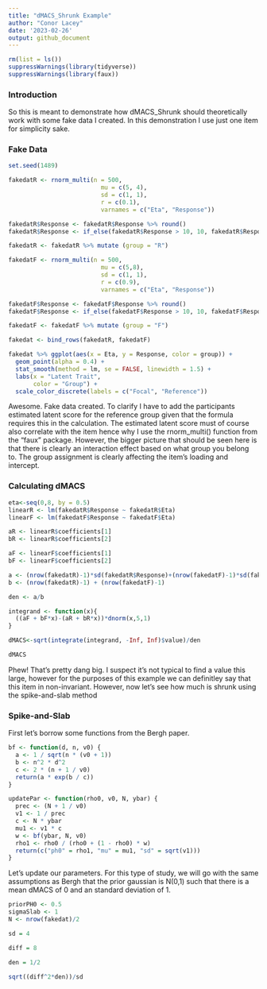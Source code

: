 ```yaml
---
title: "dMACS_Shrunk Example"
author: "Conor Lacey"
date: '2023-02-26'
output: github_document
---
```


```r
rm(list = ls())
suppressWarnings(library(tidyverse))
suppressWarnings(library(faux))
```


### Introduction 

So this is meant to demonstrate how dMACS_Shrunk should theoretically work with some fake data I created. In this demonstration I use just one item for simplicity sake.

### Fake Data

```r
set.seed(1489)

fakedatR <- rnorm_multi(n = 500, 
                          mu = c(5, 4), 
                          sd = c(1, 1), 
                          r = c(0.1), 
                          varnames = c("Eta", "Response"))

fakedatR$Response <- fakedatR$Response %>% round()
fakedatR$Response <- if_else(fakedatR$Response > 10, 10, fakedatR$Response)

fakedatR <- fakedatR %>% mutate (group = "R")

fakedatF <- rnorm_multi(n = 500, 
                          mu = c(5,8), 
                          sd = c(1, 1), 
                          r = c(0.9), 
                          varnames = c("Eta", "Response"))

fakedatF$Response <- fakedatF$Response %>% round()
fakedatF$Response <- if_else(fakedatF$Response > 10, 10, fakedatF$Response)

fakedatF <- fakedatF %>% mutate (group = "F")

fakedat <- bind_rows(fakedatR, fakedatF)

fakedat %>% ggplot(aes(x = Eta, y = Response, color = group)) + 
  geom_point(alpha = 0.4) + 
  stat_smooth(method = lm, se = FALSE, linewidth = 1.5) + 
  labs(x = "Latent Trait",
       color = "Group") + 
  scale_color_discrete(labels = c("Focal", "Reference"))
```

Awesome. Fake data created. To clarify I have to add the participants estimated latent score for the reference group given that the formula requires this in the calculation. The estimated latent score must of course also correlate with the item hence why I use the rnorm_multi() function from the "faux" package. However, the bigger picture that should be seen here is that there is clearly an interaction effect based on what group you belong to. The group assignment is clearly affecting the item's loading and intercept. 

### Calculating dMACS

```r
eta<-seq(0,8, by = 0.5)
linearR <- lm(fakedatR$Response ~ fakedatR$Eta)
linearF <- lm(fakedatF$Response ~ fakedatF$Eta)

aR <- linearR$coefficients[1]
bR <- linearR$coefficients[2]

aF <- linearF$coefficients[1]
bF <- linearF$coefficients[2]

a <- (nrow(fakedatR)-1)*sd(fakedatR$Response)+(nrow(fakedatF)-1)*sd(fakedatF$Response)
b <- (nrow(fakedatR)-1) + (nrow(fakedatF)-1) 

den <- a/b

integrand <- function(x){
  ((aF + bF*x)-(aR + bR*x))*dnorm(x,5,1)
}

dMACS<-sqrt(integrate(integrand, -Inf, Inf)$value)/den

dMACS
```

Phew! That's pretty dang big. I suspect it's not typical to find a value this large, however for the purposes of this example we can definitley say that this item in non-invariant. However, now let's see how much is shrunk using the spike-and-slab method

### Spike-and-Slab

First let's borrow some functions from the Bergh paper. 
```r

bf <- function(d, n, v0) {
  a <- 1 / sqrt(n * (v0 + 1))
  b <- n^2 * d^2
  c <- 2 * (n + 1 / v0)
  return(a * exp(b / c))
}

updatePar <- function(rho0, v0, N, ybar) {
  prec <- (N + 1 / v0)
  v1 <- 1 / prec
  c <- N * ybar
  mu1 <- v1 * c
  w <- bf(ybar, N, v0)
  rho1 <- rho0 / (rho0 + (1 - rho0) * w)
  return(c("ph0" = rho1, "mu" = mu1, "sd" = sqrt(v1)))
}
```

Let's update our parameters. For this type of study, we will go with the same assumptions as Bergh that the prior gaussian is N(0,1) such that there is a mean dMACS of 0 and an standard deviation of 1. 

```r
priorPH0 <- 0.5
sigmaSlab <- 1
N <- nrow(fakedat)/2

sd = 4

diff = 8

den = 1/2

sqrt((diff^2*den))/sd
```

